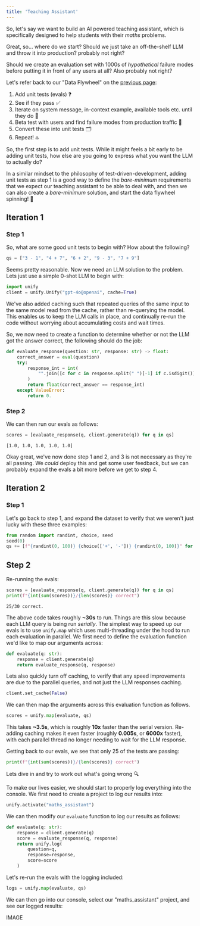 ```yaml
---
title: 'Teaching Assistant'
---
```


So, let's say we want to build an AI powered teaching assistant, which is specifically
designed to help students with their *maths* problems.

Great, so... where do we start? Should we just take an off-the-shelf LLM and throw it
into production? probably not right?

Should we create an evaluation set with 1000s of *hypothetical* failure modes before
putting it in front of any users at all? Also probably not right?

Let's refer back to our "Data Flywheel" on the
[previous page](https://docs.unify.ai/data_flywheel/overview):

1. Add unit tests (evals) ❓
2. See if they pass ✅
3. Iterate on system message, in-context example, available tools etc. until they do 🔁
4. Beta test with users and find failure modes from production traffic 🚦
5. Convert these into unit tests 🗂️
6. Repeat! 🔝

So, the first step is to add unit tests. While it might feels a bit early to be adding
unit tests, how else are you going to express what you want the LLM to actually do?

In a similar mindset to the philosophy of test-driven-development, adding unit tests as
step 1 is a good way to define the *bare-minimum* requirements that we expect our
teaching assistant to be able to deal with, and then we can also create a *bare-minimum*
solution, and start the data flywheel spinning! 🎡

## Iteration 1

### Step 1

So, what are some good unit tests to begin with? How about the following?

```python
qs = ["3 - 1", "4 + 7", "6 + 2", "9 - 3", "7 + 9"]
```

Seems pretty reasonable. Now we need an LLM solution to the problem.
Lets just use a simple 0-shot LLM to begin with:

```python
import unify
client = unify.Unify("gpt-4o@openai", cache=True)
```

We've also added caching such that repeated queries of the same input to the same model
read from the cache, rather than re-querying the model. This enables us to keep the LLM
calls in place, and continually re-run the code without worrying about accumulating
costs and wait times.

So, we now need to create a function to determine whether or not the LLM got the answer
correct, the following should do the job:

```python
def evaluate_response(question: str, response: str) -> float:
    correct_answer = eval(question)
    try:
        response_int = int(
            "".join([c for c in response.split(" ")[-1] if c.isdigit()]),
        )
        return float(correct_answer == response_int)
    except ValueError:
        return 0.
```

### Step 2

We can then run our evals as follows:

```python
scores = [evaluate_response(q, client.generate(q)) for q in qs]
```
```
[1.0, 1.0, 1.0, 1.0, 1.0]
```

Okay great, we've now done step 1 and 2, and 3 is not necessary as they're all passing.
We *could* deploy this and get some user feedback, but we can probably expand the evals
a bit more before we get to step 4.

## Iteration 2

### Step 1

Let's go back to step 1, and expand the dataset to verify that we weren't just lucky
with these three examples:

```python
from random import randint, choice, seed
seed(0)
qs += [f"{randint(0, 100)} {choice(['+', '-'])} {randint(0, 100)}" for i in range(25)]
```

## Step 2

Re-running the evals:

```python
scores = [evaluate_response(q, client.generate(q)) for q in qs]
print(f"{int(sum(scores))}/{len(scores)} correct")
```
```
25/30 correct.
```

The above code takes roughly **~30s** to run. Things are this slow because each LLM
query is being run *serially*. The simplest way to speed up our evals is to use
`unify.map` which uses multi-threading under the hood to run each evaluation in
parallel. We first need to define the evaluation function we'd like to map our arguments
across:

```python
def evaluate(q: str):
    response = client.generate(q)
    return evaluate_response(q, response)
```

Lets also quickly turn off caching, to verify that any speed improvements are due to the
parallel queries, and not just the LLM responses caching.

```python
client.set_cache(False)
```

We can then map the arguments across this evaluation function as follows.

```python
scores = unify.map(evaluate, qs)
```

This takes **~3.5s**, which is roughly **10x** faster than the serial version. Re-adding
caching makes it even faster (roughly **0.005s**, or **6000x** faster), with each
parallel thread no longer needing to wait for the LLM response.

Getting back to our evals, we see that only 25 of the tests are passing:

```python
print(f"{int(sum(scores))}/{len(scores)} correct")
```

Lets dive in and try to work out what's going wrong 🔍

To make our lives easier, we should start to properly log everything into the console.
We first need to create a project to log our results into:

```python
unify.activate("maths_assistant")
```

We can then modify our `evaluate` function to log our results as follows:

```python
def evaluate(q: str):
    response = client.generate(q)
    score = evaluate_response(q, response)
    return unify.log(
        question=q,
        response=response,
        score=score
    )
```

Let's re-run the evals with the logging included:

```python
logs = unify.map(evaluate, qs)
```

We can then go into our console, select our "maths_assistant" project,
and see our logged results:

IMAGE


